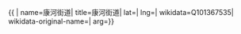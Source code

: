 {{ {{{1|PRC admin/showdata}}}|
name=康河街道|
title=康河街道|
lat=|
lng=|
wikidata=Q101367535|
wikidata-original-name=|
arg={{{arg|}}}}}
